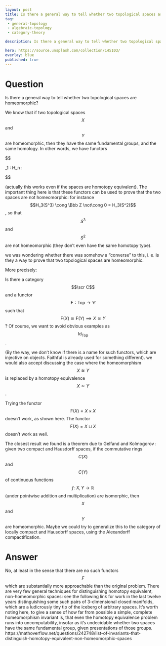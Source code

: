 ---
layout: post
title: Is there a general way to tell whether two topological spaces are homeomorphic
tag:
 - general-topology
 - algebraic-topology
 - category-theory

description: Is there a general way to tell whether two topological spaces are homeomorphic

hero: https://source.unsplash.com/collection/145103/
overlay: blue 
published: true
---

# Question 

Is there a general way to tell whether two topological spaces are homeomorphic?

<!--break-->


We know that if two topological spaces $$X$$ and $$Y$$ are homeomorphic, then they have the same fundamental groups, and the same homology.
 In other words, we have functors


$$

\pi_1 : \mathsf{Top} \to \mathsf{Grp} \quad\text{and}\quad H_n : \mathsf{Top} \to \mathsf{Ab}

$$


(actually this works even if the spaces are homotopy equivalent).
 The important thing here is that these functors can be used to prove that the two spaces are not homeomorphic: for instance $$H_3(S^3) \cong \Bbb Z \not\cong 0 = H_3(S^2)$$, so that $$S^3$$ and $$S^2$$ are not homeomorphic (they don't even have the same homotopy type).

we was wondering whether there was somehow a "converse" to this, i.
e.
 is they a way to prove that two topological spaces are homeomorphic.

More precisely:

Is there a category $$\scr C$$ and a functor $$\mathsf F : \mathsf{Top} \to \mathscr C$$ such that $$\mathsf F(X) \cong \mathsf F(Y) \implies X \cong Y$$ ? Of course, we want to avoid obvious examples as $$\mathsf{Id_{Top}}$$ .


(By the way, we don't know if there is a name for such functors, which are injective on objects.
 Faithful is already used for something different).
 we would also accept discussing the case where the homeomorphism $$ X \cong Y$$ is replaced by a homotopy equivalence $$X \simeq Y$$.

Trying the functor $$\mathsf F(X) = X \times X$$ doesn't work, as shown here.
 The functor $$\mathsf F(X) = X \sqcup X$$doesn't work as well.

The closest result we found is a theorem due to Gelfand and Kolmogorov : given two compact and Hausdorff spaces, if the commutative rings $$C(X)$$ and $$C(Y)$$ of continuous functions $$f\,:\,X,Y\rightarrow \mathbb{R}$$ (under pointwise addition and multiplication) are isomorphic, then $$X$$ and $$Y$$ are homeomorphic.
 Maybe we could try to generalize this to the category of locally compact and Hausdorff spaces, using the Alexandorff compactification.


# Answer 


No, at least in the sense that there are no such functors $$F$$ which are substantially more approachable than the original problem. There are very few general techniques for distinguishing homotopy equivalent, non-homeomorphic spaces: see the following link for work in the last twelve years distinguishing some such pairs of 3-dimensional closed manifolds, which are a ludicrously tiny tip of the iceberg of arbitrary spaces. It's worth noting here, to give a sense of how far from possible a simple, complete homeomorphism invariant is, that even the homotopy equivalence problem runs into uncomputability, insofar as it's undecidable whether two spaces have the same fundamental group, given presentations of those groups.
https://mathoverflow.net/questions/242748/list-of-invariants-that-distinguish-homotopy-equivalent-non-homeomorphic-spaces

